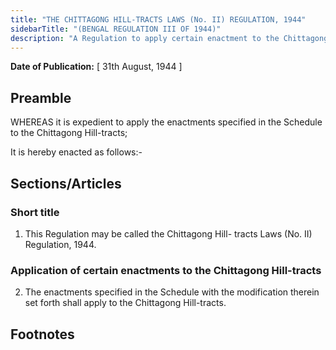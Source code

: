 ```yaml
---
title: "THE CHITTAGONG HILL-TRACTS LAWS (No. II) REGULATION, 1944"
sidebarTitle: "(BENGAL REGULATION III OF 1944)"
description: "A Regulation to apply certain enactment to the Chittagong Hill-tracts."
---
```


**Date of Publication:** [ 31th August, 1944 ]

## Preamble

WHEREAS it is expedient to apply the enactments specified in the Schedule to the Chittagong Hill-tracts;

It is hereby enacted as follows:-

## Sections/Articles

### Short title

1. This Regulation may be called the Chittagong Hill- tracts Laws (No. II) Regulation, 1944.

### Application of certain enactments to the Chittagong Hill-tracts

2. The enactments specified in the Schedule with the modification therein set forth shall apply to the Chittagong Hill-tracts.

## Footnotes
